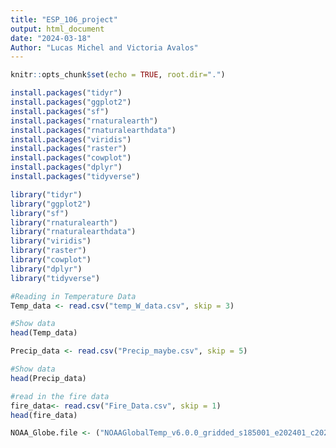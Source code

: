 ```yaml
---
title: "ESP_106_project"
output: html_document
date: "2024-03-18"
Author: "Lucas Michel and Victoria Avalos"
---
```


```r
knitr::opts_chunk$set(echo = TRUE, root.dir=".")
```

```r
install.packages("tidyr")
install.packages("ggplot2")
install.packages("sf")
install.packages("rnaturalearth")
install.packages("rnaturalearthdata")
install.packages("viridis")
install.packages("raster")
install.packages("cowplot")
install.packages("dplyr")
install.packages("tidyverse")

```

```r
library("tidyr")
library("ggplot2")
library("sf")
library("rnaturalearth")
library("rnaturalearthdata")
library("viridis")
library("raster")
library("cowplot")
library("dplyr")
library("tidyverse")


```


```r
#Reading in Temperature Data 
Temp_data <- read.csv("temp_W_data.csv", skip = 3)

#Show data 
head(Temp_data)
```

```r
Precip_data <- read.csv("Precip_maybe.csv", skip = 5)

#Show data
head(Precip_data)
```

```r
#read in the fire data
fire_data<- read.csv("Fire_Data.csv", skip = 1)
head(fire_data)
```

```r
NOAA_Globe.file <- ("NOAAGlobalTemp_v6.0.0_gridded_s185001_e202401_c20240208T152650 (1).nc")


```
